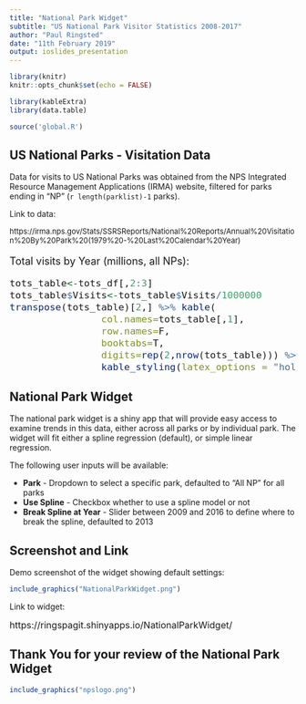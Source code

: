 ```yaml
---
title: "National Park Widget"
subtitle: "US National Park Visitor Statistics 2008-2017"
author: "Paul Ringsted"
date: "11th February 2019"
output: ioslides_presentation
---
```


```r
library(knitr)
knitr::opts_chunk$set(echo = FALSE)
```

```r
library(kableExtra)
library(data.table)
```

```r
source('global.R')
```

## US National Parks - Visitation Data
Data for visits to US National Parks was obtained from the NPS Integrated Resource Management Applications (IRMA) website, filtered for parks ending in "NP" (```r length(parklist)-1``` parks).

Link to data:

<font size="2">
https://irma.nps.gov/Stats/SSRSReports/National%20Reports/Annual%20Visitation%20By%20Park%20(1979%20-%20Last%20Calendar%20Year)
</font>
<font size="4">

Total visits by Year (millions, all NPs):
```r
tots_table<-tots_df[,2:3]
tots_table$Visits<-tots_table$Visits/1000000
transpose(tots_table)[2,] %>% kable(
                col.names=tots_table[,1],
                row.names=F,
                booktabs=T,
                digits=rep(2,nrow(tots_table))) %>%
                kable_styling(latex_options = "hold_position")
```
</font>

## National Park Widget
The national park widget is a shiny app that will provide easy access to examine trends in this data, either across all parks or by individual park.  The widget will fit either a spline regression (default), or simple linear regression.

The following user inputs will be available:

- **Park** - Dropdown to select a specific park, defaulted to "All NP" for all parks
- **Use Spline** - Checkbox whether to use a spline model or not
- **Break Spline at Year** - Slider between 2009 and 2016 to define where to break the spline, defaulted to 2013

## Screenshot and Link

Demo screenshot of the widget showing default settings:

```r
include_graphics("NationalParkWidget.png")
```

Link to widget:

<font size="3">
https://ringspagit.shinyapps.io/NationalParkWidget/
</font>

## Thank You for your review of the National Park Widget

```r
include_graphics("npslogo.png")
```